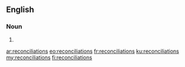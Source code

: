{{also|réconciliations}}
==English==

===Noun===
{{head|en|noun plural form}}

# {{plural of|reconciliation|lang=en}}

[[ar:reconciliations]]
[[eo:reconciliations]]
[[fr:reconciliations]]
[[ku:reconciliations]]
[[my:reconciliations]]
[[fi:reconciliations]]